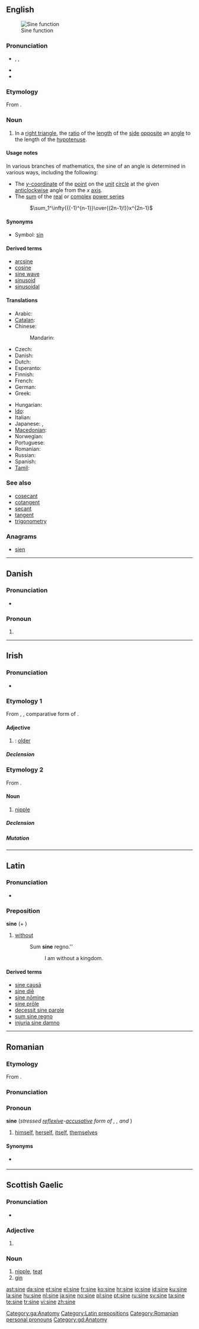 {{also|Sine}}
==English==
{{wikipedia}}

[[Image:Sine.svg|thumb|Sine function]]

===Pronunciation===
* {{enPR|sīn}}, {{IPA|/saɪn/}}, {{SAMPA|/saIn/}}
* {{homophones|sign}}
* {{rhymes|aɪn}}

===Etymology===
From {{etyl|la}} {{term|sinus|lang=la}}.

===Noun===
{{en-noun}}

# {{context|trigonometry|mathematics}} In a [[right triangle]], the [[ratio]] of the [[length]] of the [[side]] [[opposite]] an [[angle]] to the length of the [[hypotenuse]].

====Usage notes====
In various branches of mathematics, the sine of an angle is determined in various ways, including the following:
* The [[y-coordinate|''y''-coordinate]] of the [[point]] on the [[unit]] [[circle]] at the given [[anticlockwise]] angle from the ''x'' [[axis]].
* The [[sum]] of the [[real]] or [[complex]] [[power series]]
*: <math>\sum_1^\infty{{(-1)^{n-1}}\over{(2n-1)!}}x^{2n-1}</math>

====Synonyms====
* Symbol: [[sin]]

====Derived terms====
* [[arcsine]]
* [[cosine]]
* [[sine wave]]
* [[sinusoid]]
* [[sinusoidal]]

====Translations====
{{trans-top|trigonometric function}}
* Arabic: {{t-|ar|جيب|m|tr=jayb}}
* [[Catalan]]: {{t-|ca|sinus|m}}
* Chinese:
*: Mandarin: {{t|cmn|正弦|tr=zhèngxián|sc=Hani}}
* Czech: {{t-|cs|sinus|m}}
* Danish: {{t-|da|sinus}}
* Dutch: {{t-|nl|sinus|m}}
* Esperanto: {{t-|eo|sinuso|xs=Esperanto}}
* Finnish: {{t-|fi|sini}}
* French: {{t+|fr|sinus|m}}
* German: {{t+|de|Sinus|m}}
* Greek: {{t+|el|ημίτονο|n|tr=imítono}}
{{trans-mid}}
* Hungarian: {{t-|hu|szinusz}}
* [[Ido]]: {{t+|io|sinuso|xs=Ido}}
* Italian: {{t+|it|seno|m}}
* Japanese: {{t+|ja|サイン|tr=sain}}, {{t|ja|正弦|tr=seigen}}
* [[Macedonian]]: {{t|mk|синус|m|tr=sínus}}
* Norwegian: {{t-|no|sinus|m}}
* Portuguese: {{t+|pt|seno|m}}
* Romanian: {{t+|ro|sinus|n}}
* Russian: {{t|ru|синус|m|tr=sínus}}
* Spanish: {{t+|es|seno|m}}
* [[Tamil]]: {{t|ta|செவ்வளை|tr=sevvaLai|xs=Tamil}}
{{trans-bottom}}

===See also===
* [[cosecant]]
* [[cotangent]]
* [[secant]]
* [[tangent]]
* [[trigonometry]]

===Anagrams===
* [[sien#English|sien]]

----

==Danish==

===Pronunciation===
* {{IPA|/siːnə/|[ˈsiːnə]|[ˌsiːnə]|lang=da}}

===Pronoun===
{{infl|da|pronoun}}

# {{form of|plural|sin|lang=da}}

----

==Irish==

===Pronunciation===
* {{IPA|/ˈʃinʲə/|lang=ga}}

===Etymology 1===
From {{etyl|sga|ga}} {{term|sine|lang=sga}}, {{term|siniu|lang=sga}}, comparative form of {{term|sen||old|lang=sga}}.

====Adjective====
{{infl|ga|adjective form}}

# {{comparative of|sean|lang=ga|nodot=yes}}: [[older]]

=====Declension=====
{{ga-adj-1b|sean|sean|sin|sean|q=sb}}

===Etymology 2===
From {{etyl|sga|ga}} {{term|sine||teat, dug, pap|lang=sga}}.

====Noun====
{{infl|ga|noun|g=f}}

# [[nipple]]

=====Declension=====
{{ga-noun-f4|si|ne|ní}}

=====Mutation=====
{{ga mut cons|si|ne}}

[[Category:ga:Anatomy]]

----

==Latin==

===Pronunciation===
* {{a|Classical}} {{IPA|/ˈsi.ne/|lang=la}}

===Preposition===
'''sine''' (+ {{ablative}})

# [[without]]
#: Sum '''sine''' regno.''
#:: I am without a kingdom.

====Derived terms====
* [[sine causa|sine causā]]
* [[sine die|sine diē]]
* [[sine nomine|sine nōmine]]
* [[sine prole|sine prōle]]
* [[decessit sine parole]]
* [[sum sine regno]]
* [[injuria sine damno]]

[[Category:Latin prepositions]]

----

==Romanian==
{{rfc|lang=ro}}

===Etymology===
From {{etyl|la|ro}} {{term|se|sē|lang=la}}.

===Pronunciation===
{{rfp|lang=ro}}

===Pronoun===
'''sine''' (''stressed [[reflexive]]-[[accusative]] form of '''{{term|el|lang=ro}}''', '''{{term|ea|lang=ro}}''', '''{{term|ei|lang=ro}}''' and '''{{term|ele|lang=ro}}''''')

# [[himself]], [[herself]], [[itself]], [[themselves]]

====Synonyms====
* {{term|se|lang=ro}} {{context|unstressed form}}

[[Category:Romanian personal pronouns]]

----

==Scottish Gaelic==

===Pronunciation===
* {{IPA|/ˈʃinʲə/|lang=gd}}

{{rfe|lang=gd}}

===Adjective===
{{infl|gd|adjective form}}

# {{form of|Comparative and superlative form|sean|lang=gd}}

===Noun===
{{infl|gd|noun|g=f|genitive|sine|plural|sinean}}

# [[nipple]], [[teat]]
# [[gin]] {{gloss|drink}}

[[Category:gd:Anatomy]]

[[ast:sine]]
[[da:sine]]
[[et:sine]]
[[el:sine]]
[[fr:sine]]
[[ko:sine]]
[[hr:sine]]
[[io:sine]]
[[id:sine]]
[[ku:sine]]
[[la:sine]]
[[hu:sine]]
[[nl:sine]]
[[ja:sine]]
[[no:sine]]
[[pl:sine]]
[[pt:sine]]
[[ru:sine]]
[[sv:sine]]
[[ta:sine]]
[[te:sine]]
[[tr:sine]]
[[vi:sine]]
[[zh:sine]]